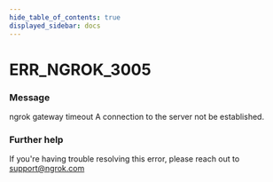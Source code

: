 ```yaml
---
hide_table_of_contents: true
displayed_sidebar: docs
---
```



# ERR_NGROK_3005

### Message
ngrok gateway timeout
A connection to the server not be established.

<ErrorDetails error='err_ngrok_3005' />


### Further help
If you're having trouble resolving this error, please reach out to [support@ngrok.com](mailto:support@ngrok.com?subject=Help%20with%20ERR_NGROK_3005)

